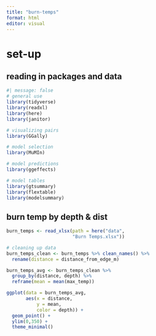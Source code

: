 ```yaml
---
title: "burn-temps"
format: html
editor: visual
---
```


# set-up

## reading in packages and data

```r
#| message: false
# general use
library(tidyverse)
library(readxl)
library(here)
library(janitor)

# visualizing pairs
library(GGally)

# model selection
library(MuMIn)

# model predictions
library(ggeffects)

# model tables
library(gtsummary)
library(flextable)
library(modelsummary)
```

## burn temp by depth & dist

```r
burn_temps <- read_xlsx(path = here("data", 
                        "Burn Temps.xlsx"))

# cleaning up data
burn_temps_clean <- burn_temps %>% clean_names() %>%
  rename(distance = distance_from_edge_m)

burn_temps_avg <- burn_temps_clean %>%
  group_by(distance, depth) %>% 
  reframe(mean = mean(max_temp))

ggplot(data = burn_temps_avg,
       aes(x = distance,
           y = mean,
           color = depth)) +
  geom_point() +
  ylim(0,350) +
  theme_minimal()
```
